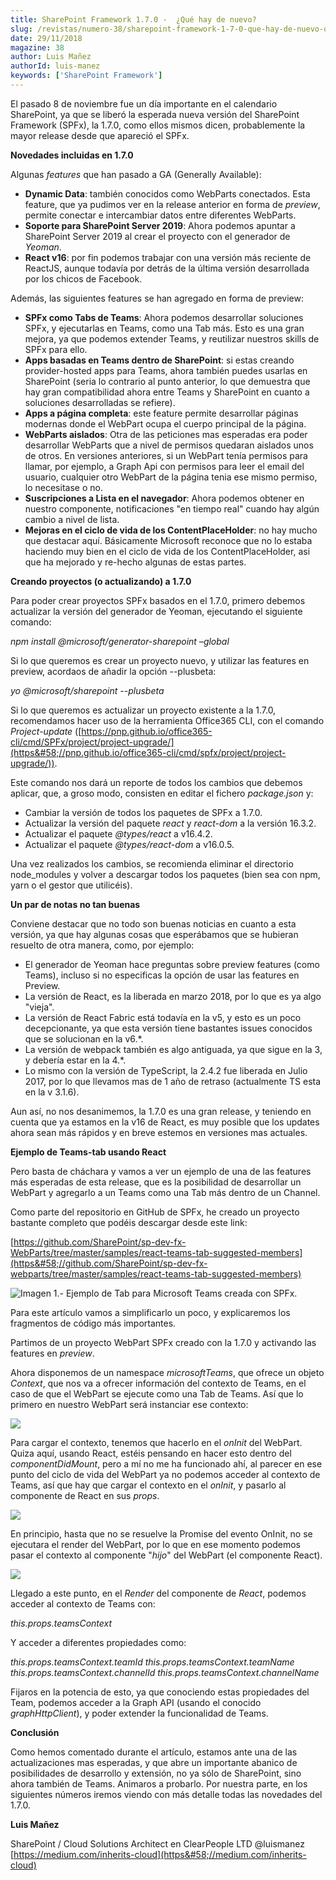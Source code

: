 ```yaml
---
title: SharePoint Framework 1.7.0 -  ¿Qué hay de nuevo?
slug: /revistas/numero-38/sharepoint-framework-1-7-0-que-hay-de-nuevo-que-hay-de-nuevo
date: 29/11/2018
magazine: 38
author: Luis Mañez
authorId: luis-manez
keywords: ['SharePoint Framework']
---
```






El pasado 8 de noviembre fue un día importante en el calendario SharePoint, ya que se liberó la esperada nueva versión del SharePoint Framework (SPFx), la 1.7.0, como ellos mismos dicen, probablemente la mayor release desde que apareció el SPFx.

**Novedades incluidas en 1.7.0**

Algunas *features* que han pasado a GA (Generally Available):

- **Dynamic Data**: también conocidos como WebParts conectados. Esta feature, que ya pudimos ver en la release anterior en forma de *preview*, permite conectar e intercambiar datos entre diferentes WebParts.
- **Soporte para SharePoint Server 2019**: Ahora podemos apuntar a SharePoint Server 2019 al crear el proyecto con el generador de *Yeoman*.
- **React v16**: por fin podemos trabajar con una versión más reciente de ReactJS, aunque todavía por detrás de la última versión desarrollada por los chicos de Facebook.


Además, las siguientes features se han agregado en forma de preview:

- **SPFx como Tabs de Teams**: Ahora podemos desarrollar soluciones SPFx, y ejecutarlas en Teams, como una Tab más. Esto es una gran mejora, ya que podemos extender Teams, y reutilizar nuestros skills de SPFx para ello.
- **Apps basadas en Teams dentro de SharePoint**: si estas creando provider-hosted apps para Teams, ahora también puedes usarlas en SharePoint (seria lo contrario al punto anterior, lo que demuestra que hay gran compatibilidad ahora entre Teams y SharePoint en cuanto a soluciones desarrolladas se refiere).
- **Apps a página completa**: este feature permite desarrollar páginas modernas donde el WebPart ocupa el cuerpo principal de la página.
- **WebParts aislados**: Otra de las peticiones mas esperadas era poder desarrollar WebParts que a nivel de permisos quedaran aislados unos de otros. En versiones anteriores, si un WebPart tenía permisos para llamar, por ejemplo, a Graph Api con permisos para leer el email del usuario, cualquier otro WebPart de la página tenia ese mismo permiso, lo necesitase o no.
- **Suscripciones a Lista en el navegador**: Ahora podemos obtener en nuestro componente, notificaciones "en tiempo real" cuando hay algún cambio a nivel de lista.
- **Mejoras en el ciclo de vida de los ContentPlaceHolder**: no hay mucho que destacar aquí. Básicamente Microsoft reconoce que no lo estaba haciendo muy bien en el ciclo de vida de los ContentPlaceHolder, asi que ha mejorado y re-hecho algunas de estas partes.


**Creando proyectos (o actualizando) a 1.7.0**

Para poder crear proyectos SPFx basados en el 1.7.0, primero debemos actualizar la versión del generador de Yeoman, ejecutando el siguiente comando:

*npm install @microsoft/generator-sharepoint –global*

Si lo que queremos es crear un proyecto nuevo, y utilizar las features en preview, acordaos de añadir la opción --plusbeta:

*yo @microsoft/sharepoint --plusbeta*

Si lo que queremos es actualizar un proyecto existente a la 1.7.0, recomendamos hacer uso de la herramienta Office365 CLI, con el comando *Project-update* ([https://pnp.github.io/office365-cli/cmd/SPFx/project/project-upgrade/](https&#58;//pnp.github.io/office365-cli/cmd/spfx/project/project-upgrade/)).

Este comando nos dará un reporte de todos los cambios que debemos aplicar, que, a groso modo, consisten en editar el fichero *package.json* y:

- Cambiar la versión de todos los paquetes de SPFx a 1.7.0.
- Actualizar la versión del paquete *react* y *react-dom* a la versión 16.3.2.
- Actualizar el paquete *@types/react* a v16.4.2.
- Actualizar el paquete *@types/react-dom* a v16.0.5.


Una vez realizados los cambios, se recomienda eliminar el directorio node\_modules y volver a descargar todos los paquetes (bien sea con npm, yarn o el gestor que utilicéis).

**Un par de notas no tan buenas**

Conviene destacar que no todo son buenas noticias en cuanto a esta versión, ya que hay algunas cosas que esperábamos que se hubieran resuelto de otra manera, como, por ejemplo:

- El generador de Yeoman hace preguntas sobre preview features (como Teams), incluso si no especificas la opción de usar las features en Preview.
- La versión de React, es la liberada en marzo 2018, por lo que es ya algo "vieja".
- La versión de React Fabric está todavía en la v5, y esto es un poco decepcionante, ya que esta versión tiene bastantes issues conocidos que se solucionan en la v6.\*.
- La versión de webpack también es algo antiguada, ya que sigue en la 3, y debería estar en la 4.\*.
- Lo mismo con la versión de TypeScript, la 2.4.2 fue liberada en Julio 2017, por lo que llevamos mas de 1 año de retraso (actualmente TS esta en la v 3.1.6).


Aun así, no nos desanimemos, la 1.7.0 es una gran release, y teniendo en cuenta que ya estamos en la v16 de React, es muy posible que los updates ahora sean más rápidos y en breve estemos en versiones mas actuales.

**Ejemplo de Teams-tab usando React**

Pero basta de cháchara y vamos a ver un ejemplo de una de las features más esperadas de esta release, que es la posibilidad de desarrollar un WebPart y agregarlo a un Teams como una Tab más dentro de un Channel.

Como parte del repositorio en GitHub de SPFx, he creado un proyecto bastante completo que podéis descargar desde este link:

[https://github.com/SharePoint/sp-dev-fx-WebParts/tree/master/samples/react-teams-tab-suggested-members](https&#58;//github.com/SharePoint/sp-dev-fx-webparts/tree/master/samples/react-teams-tab-suggested-members)

![Imagen 1.- Ejemplo de Tab para Microsoft Teams creada con SPFx.](../../../images/numero38/sharepoint-framework-1-7-0-que-hay-de-nuevo/image1.jpeg)

Para este artículo vamos a simplificarlo un poco, y explicaremos los fragmentos de código más importantes.

Partimos de un proyecto WebPart SPFx creado con la 1.7.0 y activando las features en *preview*.

Ahora disponemos de un namespace *microsoftTeams*, que ofrece un objeto *Context*, que nos va a ofrecer información del contexto de Teams, en el caso de que el WebPart se ejecute como una Tab de Teams. Así que lo primero en nuestro WebPart será instanciar ese contexto:

![](../../../images/numero38/sharepoint-framework-1-7-0-que-hay-de-nuevo/image2.png)

Para cargar el contexto, tenemos que hacerlo en el *onInit* del WebPart. Quiza aquí, usando React, estéis pensando en hacer esto dentro del *componentDidMount*, pero a mí no me ha funcionado ahí, al parecer en ese punto del ciclo de vida del WebPart ya no podemos acceder al contexto de Teams, así que hay que cargar el contexto en el *onInit*, y pasarlo al componente de React en sus *props*.

![](../../../images/numero38/sharepoint-framework-1-7-0-que-hay-de-nuevo/image3.png)

En principio, hasta que no se resuelve la Promise del evento OnInit, no se ejecutara el render del WebPart, por lo que en ese momento podemos pasar el contexto al componente "*hijo*" del WebPart (el componente React).

![](../../../images/numero38/sharepoint-framework-1-7-0-que-hay-de-nuevo/image4.png)

Llegado a este punto, en el *Render* del componente de *React*, podemos acceder al contexto de Teams con:

*this.props.teamsContext*

Y acceder a diferentes propiedades como:

*this.props.teamsContext.teamId*
*this.props.teamsContext.teamName*
*this.props.teamsContext.channelId*
*this.props.teamsContext.channelName*

Fijaros en la potencia de esto, ya que conociendo estas propiedades del Team, podemos acceder a la Graph API (usando el conocido *graphHttpClient*), y poder extender la funcionalidad de Teams.



**Conclusión**

Como hemos comentado durante el artículo, estamos ante una de las actualizaciones mas esperadas, y que abre un importante abanico de posibilidades de desarrollo y extensión, no ya sólo de SharePoint, sino ahora también de Teams. Animaros a probarlo. Por nuestra parte, en los siguientes números iremos viendo con más detalle todas las novedades del 1.7.0.



**Luis Mañez**

SharePoint / Cloud Solutions Architect en ClearPeople LTD
 @luismanez
 [https://medium.com/inherits-cloud](https&#58;//medium.com/inherits-cloud)

